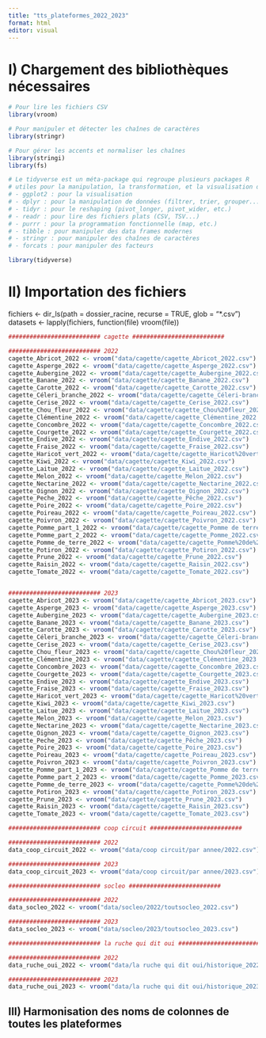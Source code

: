 ```yaml
---
title: "tts_plateformes_2022_2023"
format: html
editor: visual
---
```


# I) Chargement des bibliothèques nécessaires

```r

# Pour lire les fichiers CSV
library(vroom)

# Pour manipuler et détecter les chaînes de caractères
library(stringr)

# Pour gérer les accents et normaliser les chaînes
library(stringi)
library(fs)

# Le tidyverse est un méta-package qui regroupe plusieurs packages R
# utiles pour la manipulation, la transformation, et la visualisation de données :
# - ggplot2 : pour la visualisation
# - dplyr : pour la manipulation de données (filtrer, trier, grouper...)
# - tidyr : pour le reshaping (pivot_longer, pivot_wider, etc.)
# - readr : pour lire des fichiers plats (CSV, TSV...)
# - purrr : pour la programmation fonctionnelle (map, etc.)
# - tibble : pour manipuler des data frames modernes
# - stringr : pour manipuler des chaînes de caractères
# - forcats : pour manipuler des facteurs

library(tidyverse)

```

# II) Importation des fichiers
fichiers <- dir_ls(path = dossier_racine, recurse = TRUE, glob = "*.csv")
datasets <- lapply(fichiers, function(file) vroom(file))



```r

########################## cagette ########################## 

########################## 2022 
cagette_Abricot_2022 <- vroom("data/cagette/cagette_Abricot_2022.csv")
cagette_Asperge_2022 <- vroom("data/cagette/cagette_Asperge_2022.csv")
cagette_Aubergine_2022 <- vroom("data/cagette/cagette_Aubergine_2022.csv")
cagette_Banane_2022 <- vroom("data/cagette/cagette_Banane_2022.csv")
cagette_Carotte_2022 <- vroom("data/cagette/cagette_Carotte_2022.csv")
cagette_Céleri_branche_2022 <- vroom("data/cagette/cagette_Céleri-branche_2022.csv")
cagette_Cerise_2022 <- vroom("data/cagette/cagette_Cerise_2022.csv")
cagette_Chou_fleur_2022 <- vroom("data/cagette/cagette_Chou%20fleur_2022.csv")
cagette_Clémentine_2022 <- vroom("data/cagette/cagette_Clémentine_2022.csv")
cagette_Concombre_2022 <- vroom("data/cagette/cagette_Concombre_2022.csv")
cagette_Courgette_2022 <- vroom("data/cagette/cagette_Courgette_2022.csv")
cagette_Endive_2022 <- vroom("data/cagette/cagette_Endive_2022.csv")
cagette_Fraise_2022 <- vroom("data/cagette/cagette_Fraise_2022.csv")
cagette_Haricot_vert_2022 <- vroom("data/cagette/cagette_Haricot%20vert_2022.csv")
cagette_Kiwi_2022 <- vroom("data/cagette/cagette_Kiwi_2022.csv")
cagette_Laitue_2022 <- vroom("data/cagette/cagette_Laitue_2022.csv")
cagette_Melon_2022 <- vroom("data/cagette/cagette_Melon_2022.csv")
cagette_Nectarine_2022 <- vroom("data/cagette/cagette_Nectarine_2022.csv")
cagette_Oignon_2022 <- vroom("data/cagette/cagette_Oignon_2022.csv")
cagette_Peche_2022 <- vroom("data/cagette/cagette_Pêche_2022.csv")
cagette_Poire_2022 <- vroom("data/cagette/cagette_Poire_2022.csv")
cagette_Poireau_2022 <- vroom("data/cagette/cagette_Poireau_2022.csv")
cagette_Poivron_2022 <- vroom("data/cagette/cagette_Poivron_2022.csv")
cagette_Pomme_part_1_2022 <- vroom("data/cagette/cagette_Pomme de terre_2022.csv")
cagette_Pomme_part_2_2022 <- vroom("data/cagette/cagette_Pomme_2022.csv")
cagette_Pomme_de_terre_2022 <- vroom("data/cagette/cagette_Pomme%20de%20terre_2022.csv")
cagette_Potiron_2022 <- vroom("data/cagette/cagette_Potiron_2022.csv")
cagette_Prune_2022 <- vroom("data/cagette/cagette_Prune_2022.csv")
cagette_Raisin_2022 <- vroom("data/cagette/cagette_Raisin_2022.csv")
cagette_Tomate_2022 <- vroom("data/cagette/cagette_Tomate_2022.csv")


########################## 2023 
cagette_Abricot_2023 <- vroom("data/cagette/cagette_Abricot_2023.csv")
cagette_Asperge_2023 <- vroom("data/cagette/cagette_Asperge_2023.csv")
cagette_Aubergine_2023 <- vroom("data/cagette/cagette_Aubergine_2023.csv")
cagette_Banane_2023 <- vroom("data/cagette/cagette_Banane_2023.csv")
cagette_Carotte_2023 <- vroom("data/cagette/cagette_Carotte_2023.csv")
cagette_Céleri_branche_2023 <- vroom("data/cagette/cagette_Céleri-branche_2023.csv")
cagette_Cerise_2023 <- vroom("data/cagette/cagette_Cerise_2023.csv")
cagette_Chou_fleur_2023 <- vroom("data/cagette/cagette_Chou%20fleur_2023.csv")
cagette_Clémentine_2023 <- vroom("data/cagette/cagette_Clémentine_2023.csv")
cagette_Concombre_2023 <- vroom("data/cagette/cagette_Concombre_2023.csv")
cagette_Courgette_2023 <- vroom("data/cagette/cagette_Courgette_2023.csv")
cagette_Endive_2023 <- vroom("data/cagette/cagette_Endive_2023.csv")
cagette_Fraise_2023 <- vroom("data/cagette/cagette_Fraise_2023.csv")
cagette_Haricot_vert_2023 <- vroom("data/cagette/cagette_Haricot%20vert_2023.csv")
cagette_Kiwi_2023 <- vroom("data/cagette/cagette_Kiwi_2023.csv")
cagette_Laitue_2023 <- vroom("data/cagette/cagette_Laitue_2023.csv")
cagette_Melon_2023 <- vroom("data/cagette/cagette_Melon_2023.csv")
cagette_Nectarine_2023 <- vroom("data/cagette/cagette_Nectarine_2023.csv")
cagette_Oignon_2023 <- vroom("data/cagette/cagette_Oignon_2023.csv")
cagette_Peche_2023 <- vroom("data/cagette/cagette_Pêche_2023.csv")
cagette_Poire_2023 <- vroom("data/cagette/cagette_Poire_2023.csv")
cagette_Poireau_2023 <- vroom("data/cagette/cagette_Poireau_2023.csv")
cagette_Poivron_2023 <- vroom("data/cagette/cagette_Poivron_2023.csv")
cagette_Pomme_part_1_2023 <- vroom("data/cagette/cagette_Pomme de terre_2023.csv")
cagette_Pomme_part_2_2023 <- vroom("data/cagette/cagette_Pomme_2023.csv")
cagette_Pomme_de_terre_2023 <- vroom("data/cagette/cagette_Pomme%20de%20terre_2023.csv")
cagette_Potiron_2023 <- vroom("data/cagette/cagette_Potiron_2023.csv")
cagette_Prune_2023 <- vroom("data/cagette/cagette_Prune_2023.csv")
cagette_Raisin_2023 <- vroom("data/cagette/cagette_Raisin_2023.csv")
cagette_Tomate_2023 <- vroom("data/cagette/cagette_Tomate_2023.csv")

########################## coop circuit ########################## 

########################## 2022
data_coop_circuit_2022 <- vroom("data/coop circuit/par annee/2022.csv")

########################## 2023
data_coop_circuit_2023 <- vroom("data/coop circuit/par annee/2023.csv")

########################## socleo ########################## 

########################## 2022
data_socleo_2022 <- vroom("data/socleo/2022/toutsocleo_2022.csv")

########################## 2023
data_socleo_2023 <- vroom("data/socleo/2023/toutsocleo_2023.csv")

########################## la ruche qui dit oui ########################## 

########################## 2022
data_ruche_oui_2022 <- vroom("data/la ruche qui dit oui/historique_2022.csv")

########################## 2023
data_ruche_oui_2023 <- vroom("data/la ruche qui dit oui/historique_2023.csv")
```


## III) Harmonisation des noms de colonnes de toutes les plateformes
